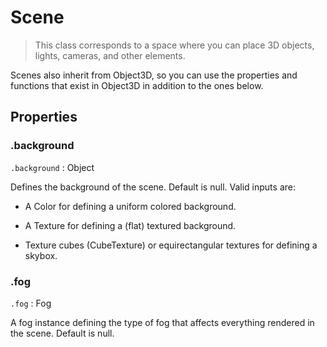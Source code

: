 # Scene

> This class corresponds to a space where you can place 3D objects, lights, cameras, and other elements.

Scenes also inherit from Object3D, so you can use the properties and functions that exist in Object3D in addition to the ones below.

## Properties

### .background

`.background` : Object

Defines the background of the scene. Default is null. Valid inputs are:

- A Color for defining a uniform colored background.

- A Texture for defining a (flat) textured background.

- Texture cubes (CubeTexture) or equirectangular textures for defining a skybox.

### .fog

`.fog` : Fog

A fog instance defining the type of fog that affects everything rendered in the scene. Default is null.
